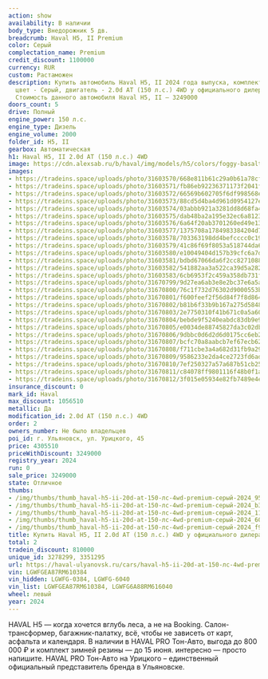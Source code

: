 ```yaml
---
action: show
availability: В наличии
body_type: Внедорожник 5 дв.
breadcrumb: Haval H5, II Premium
color: Серый
complectation_name: Premium
credit_discount: 1100000
currency: RUR
custom: Растаможен
description: Купить автомобиль Haval H5, II 2024 года выпуска, комплектация Premium,
  цвет - Серый, двигатель - 2.0d AT (150 л.с.) 4WD у официального дилера в г. Ульяновск.
  Стоимость данного автомобиля Haval H5, II – 3249000
doors_count: 5
drive: Полный
engine_power: 150 л.с.
engine_type: Дизель
engine_volume: 2000
folder_id: H5, II
gearbox: Автоматическая
h1: Haval H5, II 2.0d AT (150 л.с.) 4WD
image: https://cdn.alexsab.ru/b/haval/img/models/h5/colors/foggy-basalt.webp
images:
- https://tradeins.space/uploads/photo/31603570/668e811b61c29a0b61a78cfaf2b9561b.jpg
- https://tradeins.space/uploads/photo/31603571/fb86eb92236371173f2041f47cbb34ca.jpg
- https://tradeins.space/uploads/photo/31603572/66569b602705f6df998568e983811c51.jpg
- https://tradeins.space/uploads/photo/31603573/88cd5d4ba4d961d0954127e25a3609c5.jpg
- https://tradeins.space/uploads/photo/31603574/03abbb921a3281dd8d68fa498d2f9dba.jpg
- https://tradeins.space/uploads/photo/31603575/dab48ba2a195e32ec6a812311e12013a.jpg
- https://tradeins.space/uploads/photo/31603576/6a64f20ab3701260ed49e13fe5e95a96.jpg
- https://tradeins.space/uploads/photo/31603577/1375708a1784983384204d7110bc5a4a.jpg
- https://tradeins.space/uploads/photo/31603578/703363198dd4befcccc0c19d09cd9c32.jpg
- https://tradeins.space/uploads/photo/31603579/41c86f69f8053a518744da6a9ffb1a50.jpg
- https://tradeins.space/uploads/photo/31603580/e10049404d157b39cfc6a7dfe45fb157.jpg
- https://tradeins.space/uploads/photo/31603581/bdbd67066da6f2cc827108899993c41d.jpg
- https://tradeins.space/uploads/photo/31603582/541882aa3a522ca39d5a282d927d89d1.jpg
- https://tradeins.space/uploads/photo/31603583/6cb6953f2c459a358db731f83f37f1fe.jpg
- https://tradeins.space/uploads/photo/31670799/9d27ea6ab3e8e2bc37e6a5a4dc1c9d5d.jpg
- https://tradeins.space/uploads/photo/31670800/76c1f732d76302d9000553be92dd237e.jpg
- https://tradeins.space/uploads/photo/31670801/f600feef2f56d84f7f8d864d4e9af657.jpg
- https://tradeins.space/uploads/photo/31670802/b81b6f33b9b167a275d58483ef96ea7b.jpg
- https://tradeins.space/uploads/photo/31670803/2e7750310f41b671c0a5a60196ba6201.jpg
- https://tradeins.space/uploads/photo/31670804/bebde9f5240eabdc83db9e93139bd145.jpg
- https://tradeins.space/uploads/photo/31670805/e0034de88745827da3c02db185c692a1.jpg
- https://tradeins.space/uploads/photo/31670806/9dbbc0d6d2d6d0175cc6eb203e49ae07.jpg
- https://tradeins.space/uploads/photo/31670807/bcfc70a8aabcb7ef67ecb62902924b27.jpg
- https://tradeins.space/uploads/photo/31670808/f711cbe3a4a682d31fb9a29d67045951.jpg
- https://tradeins.space/uploads/photo/31670809/9586233e2da4ce2723fd6adc1d516348.jpg
- https://tradeins.space/uploads/photo/31670810/7ef250327a57a687b51cb25a02a26972.jpg
- https://tradeins.space/uploads/photo/31670811/c84078ff9801116f48b0f1ae08fa8db0.jpg
- https://tradeins.space/uploads/photo/31670812/3f015e05934e82fb7489e4e9d26a42a8.jpg
insurance_discount: 0
mark_id: Haval
max_discount: 1056510
metallic: Да
modification_id: 2.0d AT (150 л.с.) 4WD
order: 2
owners_number: Не было владельцев
poi_id: г. Ульяновск, ул. Урицкого, 45
price: 4305510
priceWithDiscount: 3249000
registry_year: 2024
run: 0
sale_price: 3249000
state: Отличное
thumbs:
- /img/thumbs/thumb_haval-h5-ii-20d-at-150-лс-4wd-premium-серый-2024_9561b_0.webp
- /img/thumbs/thumb_haval-h5-ii-20d-at-150-лс-4wd-premium-серый-2024_b34ca_1.webp
- /img/thumbs/thumb_haval-h5-ii-20d-at-150-лс-4wd-premium-серый-2024_11c51_2.webp
- /img/thumbs/thumb_haval-h5-ii-20d-at-150-лс-4wd-premium-серый-2024_609c5_3.webp
- /img/thumbs/thumb_haval-h5-ii-20d-at-150-лс-4wd-premium-серый-2024_f9dba_4.webp
title: Купить Haval H5, II 2.0d AT (150 л.с.) 4WD у официального дилера в Ульяновске
total: 2
tradein_discount: 810000
unique_id: 3278299, 3351295
url: https://haval-ulyanovsk.ru/cars/haval-h5-ii-20d-at-150-лс-4wd-premium-серый-2024/
vin: LGWFGEA87RM610384
vin_hidden: LGWFG-0384, LGWFG-6040
vin_list: LGWFGEA87RM610384, LGWFG6A88RM616040
wheel: левый
year: 2024
---
```

<p>
 HAVAL H5 — когда хочется вглубь леса, а не на Booking. Салон-трансформер, багажник-палатку, всё, чтобы не зависеть от карт, асфальта и календаря. В наличии в HAVAL PRO Тон-Авто, выгода до 800 000 ₽ и комплект зимней резины — до 15 июня. интересно — просто напишите. HAVAL PRO Тон-Авто на Урицкого – единственный официальный представитель бренда в Ульяновске.
</p>
<p>
</p>
<p>
</p>
